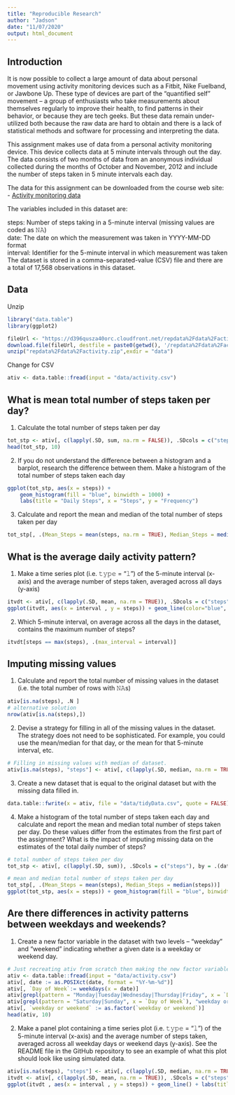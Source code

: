 ---
title: "Reproducible Research"
author: "Jadson"
date: "11/07/2020"
output: html_document
---

## Introduction
It is now possible to collect a large amount of data about personal movement using activity monitoring devices such as a Fitbit, Nike Fuelband, or Jawbone Up. These type of devices are part of the “quantified self” movement – a group of enthusiasts who take measurements about themselves regularly to improve their health, to find patterns in their behavior, or because they are tech geeks. But these data remain under-utilized both because the raw data are hard to obtain and there is a lack of statistical methods and software for processing and interpreting the data.

This assignment makes use of data from a personal activity monitoring device. This device collects data at 5 minute intervals through out the day. The data consists of two months of data from an anonymous individual collected during the months of October and November, 2012 and include the number of steps taken in 5 minute intervals each day.

The data for this assignment can be downloaded from the course web site:
- [Activity monitoring data](https://d396qusza40orc.cloudfront.net/repdata%2Fdata%2Factivity.zip)

The variables included in this dataset are:

steps: Number of steps taking in a 5-minute interval (missing values are coded as 𝙽𝙰) </br>
date: The date on which the measurement was taken in YYYY-MM-DD format </br>
interval: Identifier for the 5-minute interval in which measurement was taken </br>
The dataset is stored in a comma-separated-value (CSV) file and there are a total of 17,568 observations in this dataset. 

## Data
Unzip

``` {r}
library("data.table")
library(ggplot2)

fileUrl <- "https://d396qusza40orc.cloudfront.net/repdata%2Fdata%2Factivity.zip"
download.file(fileUrl, destfile = paste0(getwd(), '/repdata%2Fdata%2Factivity.zip'), method = "curl")
unzip("repdata%2Fdata%2Factivity.zip",exdir = "data")

```
Change for CSV

```{r}
ativ <- data.table::fread(input = "data/activity.csv")
```


## What is mean total number of steps taken per day?

1. Calculate the total number of steps taken per day

```{r}
tot_stp <- ativ[, c(lapply(.SD, sum, na.rm = FALSE)), .SDcols = c("steps"), by = .(date)] 
head(tot_stp, 10)
```

2. If you do not understand the difference between a histogram and a barplot, research the difference between them. Make a histogram of the total number of steps taken each day

```{r}
ggplot(tot_stp, aes(x = steps)) +
    geom_histogram(fill = "blue", binwidth = 1000) +
    labs(title = "Daily Steps", x = "Steps", y = "Frequency")
```

3. Calculate and report the mean and median of the total number of steps taken per day

```{r}
tot_stp[, .(Mean_Steps = mean(steps, na.rm = TRUE), Median_Steps = median(steps, na.rm = TRUE))]
```

## What is the average daily activity pattern?

1. Make a time series plot (i.e. 𝚝𝚢𝚙𝚎 = "𝚕") of the 5-minute interval (x-axis) and the average number of steps taken, averaged across all days (y-axis)

```{r}
itvdt <- ativ[, c(lapply(.SD, mean, na.rm = TRUE)), .SDcols = c("steps"), by = .(interval)] 
ggplot(itvdt, aes(x = interval , y = steps)) + geom_line(color="blue", size=1) + labs(title = "Average Daily Steps", x = "Interval", y = "Average Steps per day")
```
2. Which 5-minute interval, on average across all the days in the dataset, contains the maximum number of steps?

```{r}
itvdt[steps == max(steps), .(max_interval = interval)]
```

## Imputing missing values

1. Calculate and report the total number of missing values in the dataset (i.e. the total number of rows with 𝙽𝙰s)

```{r}
ativ[is.na(steps), .N ]
# alternative solution
nrow(ativ[is.na(steps),])
```

2. Devise a strategy for filling in all of the missing values in the dataset. The strategy does not need to be sophisticated. For example, you could use the mean/median for that day, or the mean for that 5-minute interval, etc.

```{r}
# Filling in missing values with median of dataset. 
ativ[is.na(steps), "steps"] <- ativ[, c(lapply(.SD, median, na.rm = TRUE)), .SDcols = c("steps")]
```

3. Create a new dataset that is equal to the original dataset but with the missing data filled in.

```{r}
data.table::fwrite(x = ativ, file = "data/tidyData.csv", quote = FALSE)
```

4. Make a histogram of the total number of steps taken each day and calculate and report the mean and median total number of steps taken per day. Do these values differ from the estimates from the first part of the assignment? What is the impact of imputing missing data on the estimates of the total daily number of steps?

```{r}
# total number of steps taken per day
tot_stp <- ativ[, c(lapply(.SD, sum)), .SDcols = c("steps"), by = .(date)] 

# mean and median total number of steps taken per day
tot_stp[, .(Mean_Steps = mean(steps), Median_Steps = median(steps))]
ggplot(tot_stp, aes(x = steps)) + geom_histogram(fill = "blue", binwidth = 1000) + labs(title = "Daily Steps", x = "Steps", y = "Frequency")
```

## Are there differences in activity patterns between weekdays and weekends?

1. Create a new factor variable in the dataset with two levels – “weekday” and “weekend” indicating whether a given date is a weekday or weekend day.

```{r}
# Just recreating ativ from scratch then making the new factor variable. (No need to, just want to be clear on what the entire process is.) 
ativ <- data.table::fread(input = "data/activity.csv")
ativ[, date := as.POSIXct(date, format = "%Y-%m-%d")]
ativ[, `Day of Week`:= weekdays(x = date)]
ativ[grepl(pattern = "Monday|Tuesday|Wednesday|Thursday|Friday", x = `Day of Week`), "weekday or weekend"] <- "weekday"
ativ[grepl(pattern = "Saturday|Sunday", x = `Day of Week`), "weekday or weekend"] <- "weekend"
ativ[, `weekday or weekend` := as.factor(`weekday or weekend`)]
head(ativ, 10)
```


2. Make a panel plot containing a time series plot (i.e. 𝚝𝚢𝚙𝚎 = "𝚕") of the 5-minute interval (x-axis) and the average number of steps taken, averaged across all weekday days or weekend days (y-axis). See the README file in the GitHub repository to see an example of what this plot should look like using simulated data.

```{r}
ativ[is.na(steps), "steps"] <- ativ[, c(lapply(.SD, median, na.rm = TRUE)), .SDcols = c("steps")]
itvdt <- ativ[, c(lapply(.SD, mean, na.rm = TRUE)), .SDcols = c("steps"), by = .(interval, `weekday or weekend`)] 
ggplot(itvdt , aes(x = interval , y = steps)) + geom_line() + labs(title = "Average Daily Steps by Weektype", x = "Interval", y = "Number of Steps") + facet_wrap(~`weekday or weekend` , ncol = 1, nrow=2)
```